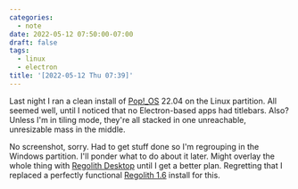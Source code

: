 ```yaml
---
categories:
  - note
date: 2022-05-12 07:50:00-07:00
draft: false
tags:
  - linux
  - electron
title: '[2022-05-12 Thu 07:39]'
---
```


Last night I ran a clean install of [Pop!_OS](https://pop.system76.com) 22.04 on the Linux partition. All seemed well, until I noticed that no Electron-based apps had titlebars. Also? Unless I'm in tiling mode, they're all stacked in one unreachable, unresizable mass in the middle.

No screenshot, sorry. Had to get stuff done so I'm regrouping in the Windows partition. I'll ponder what to do about it later. Might overlay the whole thing with [Regolith Desktop](https://regolith-desktop.com) until I get a better plan. Regretting that I replaced a perfectly functional [Regolith 1.6](https://regolith-linux.org) install for this.

